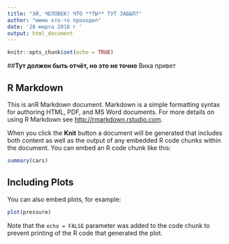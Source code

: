 ```yaml
---
title: "ЭЙ, ЧЕЛОВЕК! ЧТО **ТЫ** ТУТ ЗАБЫЛ?"
author: "мимо кто-то проходил"
date: '28 марта 2018 г '
output: html_document
---
```


```r
knitr::opts_chunk$set(echo = TRUE)
```

##**Тут должен быть отчёт,  но это не точно** 
Вика привет

## R Markdown

This is anR Markdown document. Markdown is a simple formatting syntax for authoring HTML, PDF, and MS Word documents. For more details on using R Markdown see <http://rmarkdown.rstudio.com>.

When you click the **Knit** button a document will be generated that includes both content as well as the output of any embedded R code chunks within the document. You can embed an R code chunk like this:

```r
summary(cars)
```

## Including Plots

You can also embed plots, for example:

```r
plot(pressure)
```

Note that the `echo = FALSE` parameter was added to the code chunk to prevent printing of the R code that generated the plot.

